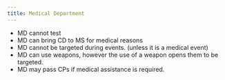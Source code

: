 ```yaml
---
title: Medical Department 
---
```


- MD cannot test
- MD can bring CD to MS for medical reasons
- MD cannot be targeted during events. (unless it is a medical event)
- MD can use weapons, however the use of a weapon opens them to be targeted.
- MD may pass CPs if medical assistance is required.

